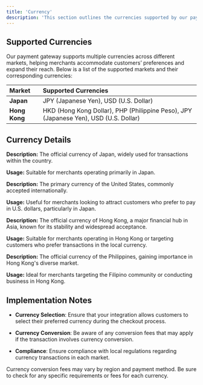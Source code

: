 ```yaml
---
title: 'Currency'
description: 'This section outlines the currencies supported by our payment gateway, enabling merchants to effectively process transactions in their target markets. Understanding the available currency options is crucial for optimizing the customer payment experience.'
---
```


## **Supported Currencies**

Our payment gateway supports multiple currencies across different markets, helping merchants accommodate customers’ preferences and expand their reach. Below is a list of the supported markets and their corresponding currencies:

| Market        | Supported Currencies                                         |
| :------------ | :----------------------------------------------------------- |
| **Japan**     | JPY (Japanese Yen), USD (U.S. Dollar)                        |
| **Hong Kong** | HKD (Hong Kong Dollar), PHP (Philippine Peso), JPY (Japanese Yen), USD (U.S. Dollar) |

## **Currency Details**

<Accordion title="JPY (Japanese Yen)">
  <p><strong>Description:</strong> The official currency of Japan, widely used for transactions within the country.</p>
  <p><strong>Usage:</strong> Suitable for merchants operating primarily in Japan.</p>
</Accordion>

<Accordion title="USD (U.S. Dollar)">
  <p><strong>Description:</strong> The primary currency of the United States, commonly accepted internationally.</p>
  <p><strong>Usage:</strong> Useful for merchants looking to attract customers who prefer to pay in U.S. dollars, particularly in Japan.</p>
</Accordion>

<Accordion title="HKD (Hong Kong Dollar)">
  <p><strong>Description:</strong> The official currency of Hong Kong, a major financial hub in Asia, known for its stability and widespread acceptance.</p>
  <p><strong>Usage:</strong> Suitable for merchants operating in Hong Kong or targeting customers who prefer transactions in the local currency.</p>
</Accordion>

<Accordion title="PHP (Philippine Peso)">
  <p><strong>Description:</strong> The official currency of the Philippines, gaining importance in Hong Kong's diverse market.</p>
  <p><strong>Usage:</strong> Ideal for merchants targeting the Filipino community or conducting business in Hong Kong.</p>
</Accordion>

## **Implementation Notes**

* **Currency Selection**: Ensure that your integration allows customers to select their preferred currency during the checkout process.

* **Currency Conversion**: Be aware of any conversion fees that may apply if the transaction involves currency conversion.

* **Compliance**: Ensure compliance with local regulations regarding currency transactions in each market.

<Note>
  Currency conversion fees may vary by region and payment method. Be sure to check for any specific requirements or fees for each currency.
</Note>